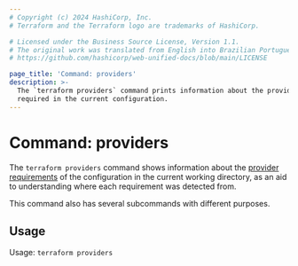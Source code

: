 ```yaml
---
# Copyright (c) 2024 HashiCorp, Inc.
# Terraform and the Terraform logo are trademarks of HashiCorp.

# Licensed under the Business Source License, Version 1.1.
# The original work was translated from English into Brazilian Portuguese.
# https://github.com/hashicorp/web-unified-docs/blob/main/LICENSE

page_title: 'Command: providers'
description: >-
  The `terraform providers` command prints information about the providers
  required in the current configuration.
---
```


# Command: providers

The `terraform providers` command shows information about the
[provider requirements](/terraform/language/providers/requirements) of the
configuration in the current working directory, as an aid to understanding
where each requirement was detected from.

This command also has several subcommands with different purposes.

## Usage

Usage: `terraform providers`

